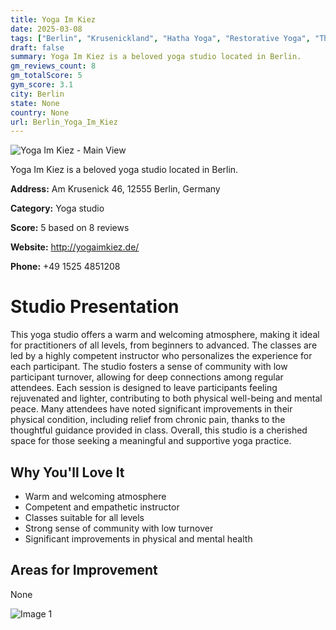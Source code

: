 ```yaml
---
title: Yoga Im Kiez
date: 2025-03-08
tags: ["Berlin", "Krusenickland", "Hatha Yoga", "Restorative Yoga", "Therapeutic Yoga", "personalized atmosphere", "community-focused", "Berlin"]  
draft: false
summary: Yoga Im Kiez is a beloved yoga studio located in Berlin.
gm_reviews_count: 8
gm_totalScore: 5
gym_score: 3.1
city: Berlin
state: None
country: None
url: Berlin_Yoga_Im_Kiez
---
```


<div className="aspect-[16/9] relative my-8">
  <img 
    src="https://streetviewpixels-pa.googleapis.com/v1/thumbnail?panoid=af2bEGEVp0LXqzv-KL65Iw&cb_client=maps_sv.tactile.gps&w=203&h=100&yaw=66.996025&pitch=0&thumbfov=100"
    alt="Yoga Im Kiez - Main View"
    className="object-cover absolute inset-0 w-full h-full rounded-lg"
  />
</div>

Yoga Im Kiez is a beloved yoga studio located in Berlin.

**Address:** Am Krusenick 46, 12555 Berlin, Germany

**Category:** Yoga studio

**Score:** 5 based on 8 reviews

**Website:** http://yogaimkiez.de/

**Phone:** +49 1525 4851208

# Studio Presentation

This yoga studio offers a warm and welcoming atmosphere, making it ideal for practitioners of all levels, from beginners to advanced. The classes are led by a highly competent instructor who personalizes the experience for each participant. The studio fosters a sense of community with low participant turnover, allowing for deep connections among regular attendees. Each session is designed to leave participants feeling rejuvenated and lighter, contributing to both physical well-being and mental peace. Many attendees have noted significant improvements in their physical condition, including relief from chronic pain, thanks to the thoughtful guidance provided in class. Overall, this studio is a cherished space for those seeking a meaningful and supportive yoga practice.

## Why You'll Love It

- Warm and welcoming atmosphere
- Competent and empathetic instructor
- Classes suitable for all levels
- Strong sense of community with low turnover
- Significant improvements in physical and mental health

## Areas for Improvement

None

<div className="grid grid-cols-1 xl:grid-cols-2 gap-4 my-8">
<div className="aspect-[4/3] relative"><img src="https://lh3.googleusercontent.com/gps-cs-s/AB5caB-XSJhhbUHQrQQ4D1VrJRUanKmLKl6-EJSjpNT2JNqkdBly-gfrq4pL8J9cQm-Lw0d0pj43zBRxVb55r6JPMLc6XpZlDt3W86PASOg0UobdUZjecT1HHZo_QorQl_iAuLtZwl-jxw=w1920-h1080-k-no" alt="Image 1" className="object-cover absolute inset-0 w-full h-full rounded-lg" /></div>
</div>